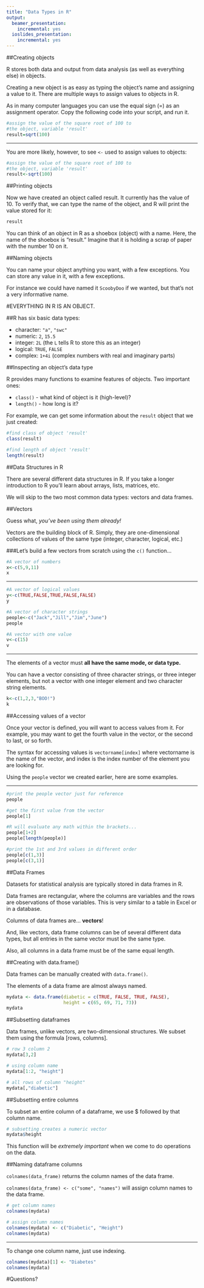 ```yaml
---
title: "Data Types in R"
output:
  beamer_presentation:
    incremental: yes
  ioslides_presentation:
    incremental: yes
---
```


##Creating objects

R stores both data and output from data analysis (as well as everything else) in objects.

Creating a new object is as easy as typing the object's name and assigning a value to it. There are multiple ways to assign values to objects in R. 

As in many computer languages you can use the equal sign (=) as an assignment operator. Copy the following code into your script, and run it.

```r
#assign the value of the square root of 100 to 
#the object, variable 'result'
result=sqrt(100)
```

----

You are more likely, however, to see `<-` used to assign values to objects:

```r
#assign the value of the square root of 100 to
#the object, variable 'result'
result<-sqrt(100)
```

##Printing objects

Now we have created an object called result. It currently has the value of 10. To verify that, we can type the name of the object, and R will print the value stored for it:

```r
result
```

You can think of an object in R as a shoebox (object) with a name. Here, the name of the shoebox is "result." Imagine that it is holding a scrap of paper with the number 10 on it.

##Naming objects

You can name your object anything you want, with a few exceptions. You can store any value in it, with a few exceptions. 

For instance we could have named it `ScoobyDoo` if we wanted, but that's not a very informative name.  

#EVERYTHING IN R IS AN OBJECT.

##R has six basic data types:

+ character: `"a"`, `"swc"`
+ numeric: `2`, `15.5`
+ integer: `2L` (the `L` tells R to store this as an integer)
+ logical: `TRUE`, `FALSE`
+ complex: `1+4i` (complex numbers with real and imaginary parts)

##Inspecting an object's data type
  
R provides many functions to examine features of objects. Two important ones: 

+ `class()` - what kind of object is it (high-level)?
+ `length()` - how long is it? 


For example, we can get some information about the `result` object that we just created:

```r
#find class of object 'result'
class(result)

#find length of object 'result'
length(result)
```

##Data Structures in R

There are several different data structures in R. If you take a longer introduction to R you'll learn about arrays, lists, matrices, etc.

We will skip to the two most common data types: vectors and data frames.

##Vectors

Guess what, *you've been using them already!*

Vectors are the building block of R. Simply, they are one-dimensional collections of values of the same type (integer, character, logical, etc.)

###Let's build a few vectors from scratch using the `c()` function...

```r
#A vector of numbers
x<-c(5,9,11)
x
```

----

```r
#A vector of logical values
y<-c(TRUE,FALSE,TRUE,FALSE,FALSE)
y
```

```r
#A vector of character strings
people<-c("Jack","Jill","Jim","June")
people
```

```r
#A vector with one value
v<-c(15)
v
```

----

The elements of a vector must **all have the same mode, or data type.** 

You can have a vector consisting of three character strings, or three integer elements, but not a vector with one integer element and two character string elements.

```r
k<-c(1,2,3,"BOO!")
k
```

##Accessing values of a vector

Once your vector is defined, you will want to access values from it. For example, you may want to get the fourth value in the vector, or the second to last, or so forth. 

The syntax for accessing values is `vectorname[index]` where vectorname is the name of the vector, and index is the index number of the element you are looking for.

Using the `people` vector we created earlier, here are some examples.

----

```r
#print the people vector just for reference
people
```

```r
#get the first value from the vector
people[1]
```

```r
#R will evaluate any math within the brackets...
people[1+2]
people[length(people)]
```


```r
#print the 1st and 3rd values in different order
people[c(1,3)]
people[c(3,1)]
```


##Data Frames

Datasets for statistical analysis are typically stored in data frames in R.

Data frames are rectangular, where the columns are variables and the rows are observations of those variables. This is very similar to a table in Excel or in a database.

Columns of data frames are... **vectors**!

And, like vectors, data frame columns can be of several different data types, but all entries in the same vector must be the same type. 

Also, all columns in a data frame must be of the same equal length.


##Creating with data.frame()

Data frames can be manually created with `data.frame()`. 

The elements of a data frame are almost always named.


```r
mydata <- data.frame(diabetic = c(TRUE, FALSE, TRUE, FALSE), 
                     height = c(65, 69, 71, 73))
mydata
```

##Subsetting dataframes


Data frames, unlike vectors, are two-dimensional structures. We subset them using the formula [rows, columns].


```r
# row 3 column 2
mydata[3,2]
```

```r
# using column name
mydata[1:2, "height"]
```

```r
# all rows of column "height"
mydata[,"diabetic"]
```

##Subsetting entire columns

To subset an entire column of a dataframe, we use $ followed by that column name.

```r
# subsetting creates a numeric vector
mydata$height
```

This function will be *extremely important* when we come to do operations on the data.

##Naming dataframe columns

`colnames(data_frame)` returns the column names of the data frame.

`colnames(data_frame) <- c("some", "names")` will assign column names to the data frame. 


```r
# get column names
colnames(mydata)
```

```r
# assign column names
colnames(mydata) <- c("Diabetic", "Height")
colnames(mydata)
```

----

To change one column name, just use indexing.

```r
colnames(mydata)[1] <- "Diabetes"
colnames(mydata)
```

#Questions?
